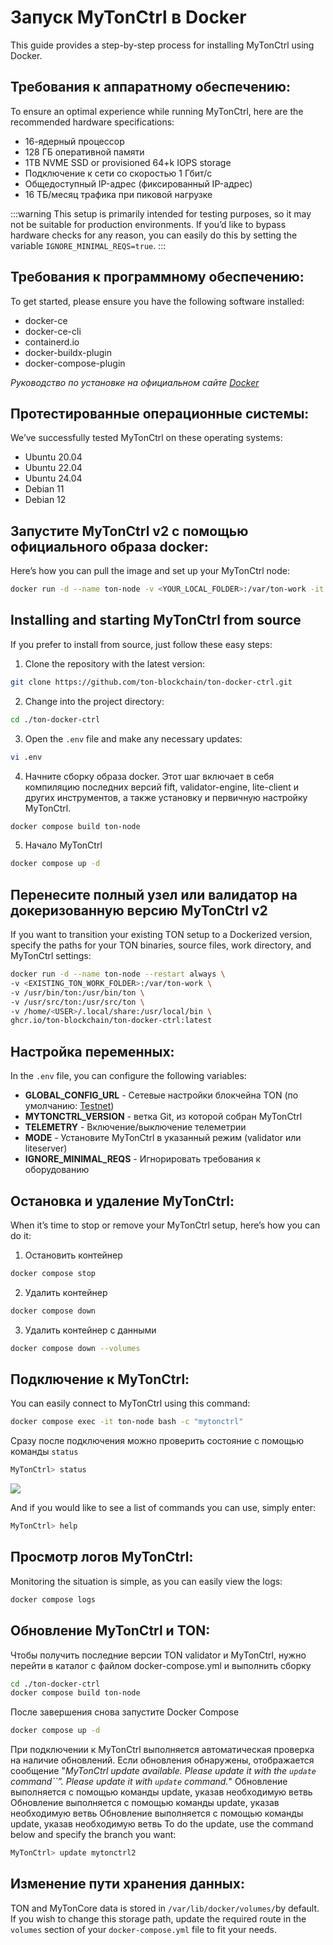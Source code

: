 
# Запуск MyTonCtrl в Docker

This guide provides a step-by-step process for installing MyTonCtrl using Docker.

## Требования к аппаратному обеспечению:

To ensure an optimal experience while running MyTonCtrl, here are the recommended hardware specifications:

- 16-ядерный процессор
- 128 ГБ оперативной памяти
- 1TB NVME SSD or provisioned 64+k IOPS storage
- Подключение к сети со скоростью 1 Гбит/с
- Общедоступный IP-адрес (фиксированный IP-адрес)
- 16 ТБ/месяц трафика при пиковой нагрузке

:::warning
 This setup is primarily intended for testing purposes, so it may not be suitable for production environments. If you’d like to bypass hardware checks for any reason, you can easily do this by setting the variable `IGNORE_MINIMAL_REQS=true`.
:::

## Требования к программному обеспечению:

To get started, please ensure you have the following software installed:

- docker-ce  
- docker-ce-cli  
- containerd.io  
- docker-buildx-plugin  
- docker-compose-plugin  

_Руководство по установке на официальном сайте [Docker](https://docs.docker.com/engine/install/)_

## Протестированные операционные системы:

We’ve successfully tested MyTonCtrl on these operating systems:

- Ubuntu 20.04  
- Ubuntu 22.04  
- Ubuntu 24.04  
- Debian 11  
- Debian 12  

## Запустите MyTonCtrl v2 с помощью официального образа docker:

Here’s how you can pull the image and set up your MyTonCtrl node:

```bash
docker run -d --name ton-node -v <YOUR_LOCAL_FOLDER>:/var/ton-work -it ghcr.io/ton-blockchain/ton-docker-ctrl:latest
```

## Installing and starting MyTonCtrl from source

If you prefer to install from source, just follow these easy steps:

1. Clone the repository with the latest version:

```bash
git clone https://github.com/ton-blockchain/ton-docker-ctrl.git
```

2. Change into the project directory:

```bash
cd ./ton-docker-ctrl
```

3. Open the `.env` file and make any necessary updates:

```bash
vi .env
```

4. Начните сборку образа docker. Этот шаг включает в себя компиляцию последних версий fift, validator-engine, lite-client и других инструментов, а также установку и первичную настройку MyTonCtrl.

```bash
docker compose build ton-node
```

5. Начало MyTonCtrl

```bash
docker compose up -d
```

## Перенесите полный узел или валидатор на докеризованную версию MyTonCtrl v2

If you want to transition your existing TON setup to a Dockerized version, specify the paths for your TON binaries, source files, work directory, and MyTonCtrl settings:

```bash
docker run -d --name ton-node --restart always \
-v <EXISTING_TON_WORK_FOLDER>:/var/ton-work \
-v /usr/bin/ton:/usr/bin/ton \
-v /usr/src/ton:/usr/src/ton \
-v /home/<USER>/.local/share:/usr/local/bin \
ghcr.io/ton-blockchain/ton-docker-ctrl:latest
```

## Настройка переменных:

In the `.env` file, you can configure the following variables:

- **GLOBAL_CONFIG_URL** - Сетевые настройки блокчейна TON (по умолчанию: [Testnet](https://ton.org/testnet-global.config.json))  
- **MYTONCTRL_VERSION** - ветка Git, из которой собран MyTonCtrl  
- **TELEMETRY** - Включение/выключение телеметрии  
- **MODE** - Установите MyTonCtrl в указанный режим (validator или liteserver)  
- **IGNORE_MINIMAL_REQS** - Игнорировать требования к оборудованию  

## Остановка и удаление MyTonCtrl:

When it’s time to stop or remove your MyTonCtrl setup, here’s how you can do it:

1. Остановить контейнер

```bash
docker compose stop
```

2. Удалить контейнер

```bash
docker compose down
```

3. Удалить контейнер с данными

```bash
docker compose down --volumes
```

## Подключение к MyTonCtrl:

You can easily connect to MyTonCtrl using this command:

```bash
docker compose exec -it ton-node bash -c "mytonctrl"
```

Сразу после подключения можно проверить состояние с помощью команды `status`

```bash
MyTonCtrl> status
```

![](https://raw.githubusercontent.com/ton-blockchain/mytonctrl/master/screens/mytonctrl-status.png)

And if you would like to see a list of commands you can use, simply enter:

```bash
MyTonCtrl> help
```

## Просмотр логов MyTonCtrl:

Monitoring the situation is simple, as you can easily view the logs:

```bash
docker compose logs
```

## Обновление MyTonCtrl и TON:

Чтобы получить последние версии TON validator и MyTonCtrl, нужно перейти в каталог с файлом docker-compose.yml и выполнить сборку

```bash
cd ./ton-docker-ctrl
docker compose build ton-node
```

После завершения снова запустите Docker Compose

```bash
docker compose up -d
```

При подключении к MyTonCtrl выполняется автоматическая проверка на наличие обновлений. Если обновления обнаружены, отображается сообщение "_MyTonCtrl update available. Please update it with the `update` command\`\`”.  Please update it with `update` command._"  Обновление выполняется с помощью команды update, указав необходимую ветвь  Обновление выполняется с помощью команды update, указав необходимую ветвь  Обновление выполняется с помощью команды update, указав необходимую ветвь  To do the update, use the command below and specify the branch you want:

```bash
MyTonCtrl> update mytonctrl2
```

## Изменение пути хранения данных:

TON and MyTonCore data is stored in `/var/lib/docker/volumes/`by default. If you wish to change this storage path, update the required route in the `volumes` section of your `docker-compose.yml` file to fit your needs. 

<Feedback />
